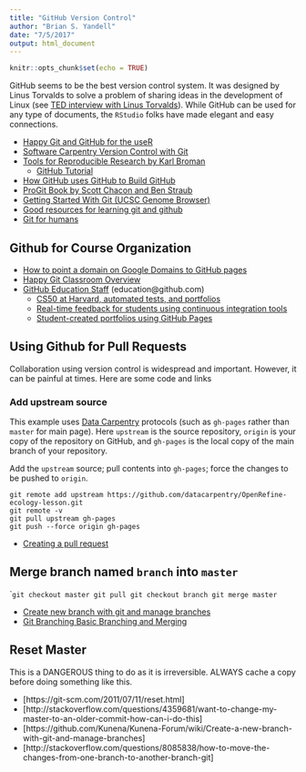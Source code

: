```yaml
---
title: "GitHub Version Control"
author: "Brian S. Yandell"
date: "7/5/2017"
output: html_document
---
```


```r
knitr::opts_chunk$set(echo = TRUE)
```

GitHub seems to be the best version control system. It was designed by Linus Torvalds to solve a problem of sharing ideas in the development of Linux (see [TED interview with Linus Torvalds](https://www.ted.com/talks/linus_torvalds_the_mind_behind_linux)).
While GitHub can be used for any type of documents, the `RStudio` folks have made elegant and easy connections.

- [Happy Git and GitHub for the useR](http://happygitwithr.com/)
- [Software Carpentry Version Control with Git](http://swcarpentry.github.io/git-novice/)
- [Tools for Reproducible Research by Karl Broman](http://kbroman.org/Tools4RR/)
    + [GitHub Tutorial](http://kbroman.org/github_tutorial/)
- [How GitHub uses GitHub to Build
        GitHub](https://speakerdeck.com/holman/how-github-uses-github-to-build-github)
- [ProGit Book by Scott Chacon and Ben Straub](https://git-scm.com/book/en/v2)
- [Getting Started With Git (UCSC Genome Browser)](http://genomewiki.ucsc.edu/index.php/Getting_Started_With_Git)
- [Good resources for learning git and github](https://help.github.com/articles/good-resources-for-learning-git-and-github/)
- [Git for humans](https://speakerdeck.com/alicebartlett/git-for-humans)

## Github for Course Organization
 
- [How to point a domain on Google Domains to GitHub pages](http://www.curtismlarson.com/blog/2015/04/12/github-pages-google-domains/)
- [Happy Git Classroom Overview](http://happygitwithr.com/classroom-overview.html)
- [GitHub Education Staff](https://education.github.community) (education@github.com)
    + [CS50 at Harvard, automated tests, and portfolios](https://github.com/blog/2322-how-cs50-at-harvard-uses-github-to-teach-computer-science)
    + [Real-time feedback for students using continuous integration tools](https://github.com/blog/2324-real-time-feedback-for-students-using-continuous-integration-tools)
    + [Student-created portfolios using GitHub Pages](https://education.github.community/t/who-uses-github-pages-portfolios-peer-learning/9365)
    
## Using Github for Pull Requests

Collaboration using version control is widespread and important.
However, it can be painful at times. Here are some code and links

### Add upstream source

This example uses [Data Carpentry](http://datacarpentry.org) protocols (such as `gh-pages` rather than `master` for main page). Here `upstream` is the source repository, `origin` is your copy of the repository on GitHub, and `gh-pages` is the local copy of the main branch of your repository.

Add the `upstream` source; pull contents into `gh-pages`; force the changes to be pushed to `origin`.

```
git remote add upstream https://github.com/datacarpentry/OpenRefine-ecology-lesson.git
git remote -v
git pull upstream gh-pages
git push --force origin gh-pages
```

- [Creating a pull request](https://help.github.com/articles/creating-a-pull-request/)
 
## Merge branch named `branch` into `master`

```
git checkout master
git pull
git checkout branch
git merge master
``

- [Create new branch with git and manage branches](https://github.com/Kunena/Kunena-Forum/wiki/Create-a-new-branch-with-git-and-manage-branches) 
- [Git Branching Basic Branching and Merging](https://git-scm.com/book/en/v2/Git-Branching-Basic-Branching-and-Merging)
 
## Reset Master

This is a DANGEROUS thing to do as it is irreversible. ALWAYS cache a copy before doing something like this.

- [https://git-scm.com/2011/07/11/reset.html]
- [http://stackoverflow.com/questions/4359681/want-to-change-my-master-to-an-older-commit-how-can-i-do-this]
- [https://github.com/Kunena/Kunena-Forum/wiki/Create-a-new-branch-with-git-and-manage-branches]
- [http://stackoverflow.com/questions/8085838/how-to-move-the-changes-from-one-branch-to-another-branch-git]
 
